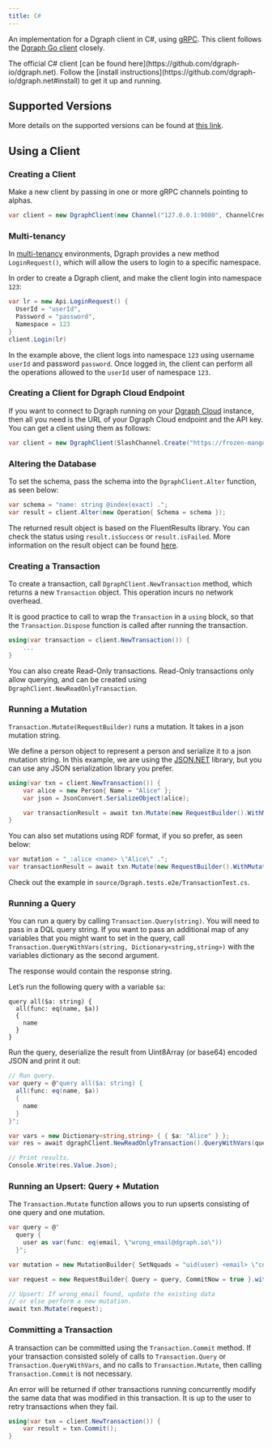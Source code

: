 ```yaml
---
title: C#
---
```


An implementation for a Dgraph client in C#, using [gRPC](https://grpc.io/).
This client follows the [Dgraph Go client](./go) closely.

<Tip>
  The official C# client [can be found
  here](https://github.com/dgraph-io/dgraph.net). Follow the [install
  instructions](https://github.com/dgraph-io/dgraph.net#install) to get it up
  and running.
</Tip>

## Supported Versions

More details on the supported versions can be found at
[this link](https://github.com/dgraph-io/dgraph.net#supported-versions).

## Using a Client

### Creating a Client

Make a new client by passing in one or more gRPC channels pointing to alphas.

```c#
var client = new DgraphClient(new Channel("127.0.0.1:9080", ChannelCredentials.Insecure));
```

### Multi-tenancy

In [multi-tenancy](./multitenancy) environments, Dgraph provides a new method
`LoginRequest()`, which will allow the users to login to a specific namespace.

In order to create a Dgraph client, and make the client login into namespace
`123`:

```c#
var lr = new Api.LoginRequest() {
  UserId = "userId",
  Password = "password",
  Namespace = 123
}
client.Login(lr)
```

In the example above, the client logs into namespace `123` using username
`userId` and password `password`. Once logged in, the client can perform all the
operations allowed to the `userId` user of namespace `123`.

### Creating a Client for Dgraph Cloud Endpoint

If you want to connect to Dgraph running on your
[Dgraph Cloud](https://cloud.dgraph.io) instance, then all you need is the URL
of your Dgraph Cloud endpoint and the API key. You can get a client using them
as follows:

```c#
var client = new DgraphClient(SlashChannel.Create("https://frozen-mango.eu-central-1.aws.cloud.dgraph.io/graphql", "api-key-here"));
```

### Altering the Database

To set the schema, pass the schema into the `DgraphClient.Alter` function, as
seen below:

```c#
var schema = "name: string @index(exact) .";
var result = client.Alter(new Operation{ Schema = schema });
```

The returned result object is based on the FluentResults library. You can check
the status using `result.isSuccess` or `result.isFailed`. More information on
the result object can be found [here](https://github.com/altmann/FluentResults).

### Creating a Transaction

To create a transaction, call `DgraphClient.NewTransaction` method, which
returns a new `Transaction` object. This operation incurs no network overhead.

It is good practice to call to wrap the `Transaction` in a `using` block, so
that the `Transaction.Dispose` function is called after running the transaction.

```c#
using(var transaction = client.NewTransaction()) {
    ...
}
```

You can also create Read-Only transactions. Read-Only transactions only allow
querying, and can be created using `DgraphClient.NewReadOnlyTransaction`.

### Running a Mutation

`Transaction.Mutate(RequestBuilder)` runs a mutation. It takes in a json
mutation string.

We define a person object to represent a person and serialize it to a json
mutation string. In this example, we are using the
[JSON.NET](https://www.newtonsoft.com/json) library, but you can use any JSON
serialization library you prefer.

```c#
using(var txn = client.NewTransaction()) {
    var alice = new Person{ Name = "Alice" };
    var json = JsonConvert.SerializeObject(alice);

    var transactionResult = await txn.Mutate(new RequestBuilder().WithMutations(new MutationBuilder{ SetJson = json }));
}
```

You can also set mutations using RDF format, if you so prefer, as seen below:

```c#
var mutation = "_:alice <name> \"Alice\" .";
var transactionResult = await txn.Mutate(new RequestBuilder().WithMutations(new MutationBuilder{ SetNquads = mutation }));
```

Check out the example in `source/Dgraph.tests.e2e/TransactionTest.cs`.

### Running a Query

You can run a query by calling `Transaction.Query(string)`. You will need to
pass in a DQL query string. If you want to pass an additional map of any
variables that you might want to set in the query, call
`Transaction.QueryWithVars(string, Dictionary<string,string>)` with the
variables dictionary as the second argument.

The response would contain the response string.

Let’s run the following query with a variable `$a`:

```console
query all($a: string) {
  all(func: eq(name, $a))
  {
    name
  }
}
```

Run the query, deserialize the result from Uint8Array (or base64) encoded JSON
and print it out:

```c#
// Run query.
var query = @"query all($a: string) {
  all(func: eq(name, $a))
  {
    name
  }
}";

var vars = new Dictionary<string,string> { { $a: "Alice" } };
var res = await dgraphClient.NewReadOnlyTransaction().QueryWithVars(query, vars);

// Print results.
Console.Write(res.Value.Json);
```

### Running an Upsert: Query + Mutation

The `Transaction.Mutate` function allows you to run upserts consisting of one
query and one mutation.

```c#
var query = @"
  query {
    user as var(func: eq(email, \"wrong_email@dgraph.io\"))
  }";

var mutation = new MutationBuilder{ SetNquads = "uid(user) <email> \"correct_email@dgraph.io\" ." };

var request = new RequestBuilder{ Query = query, CommitNow = true }.withMutation(mutation);

// Upsert: If wrong_email found, update the existing data
// or else perform a new mutation.
await txn.Mutate(request);
```

### Committing a Transaction

A transaction can be committed using the `Transaction.Commit` method. If your
transaction consisted solely of calls to `Transaction.Query` or
`Transaction.QueryWithVars`, and no calls to `Transaction.Mutate`, then calling
`Transaction.Commit` is not necessary.

An error will be returned if other transactions running concurrently modify the
same data that was modified in this transaction. It is up to the user to retry
transactions when they fail.

```c#
using(var txn = client.NewTransaction()) {
    var result = txn.Commit();
}
```
